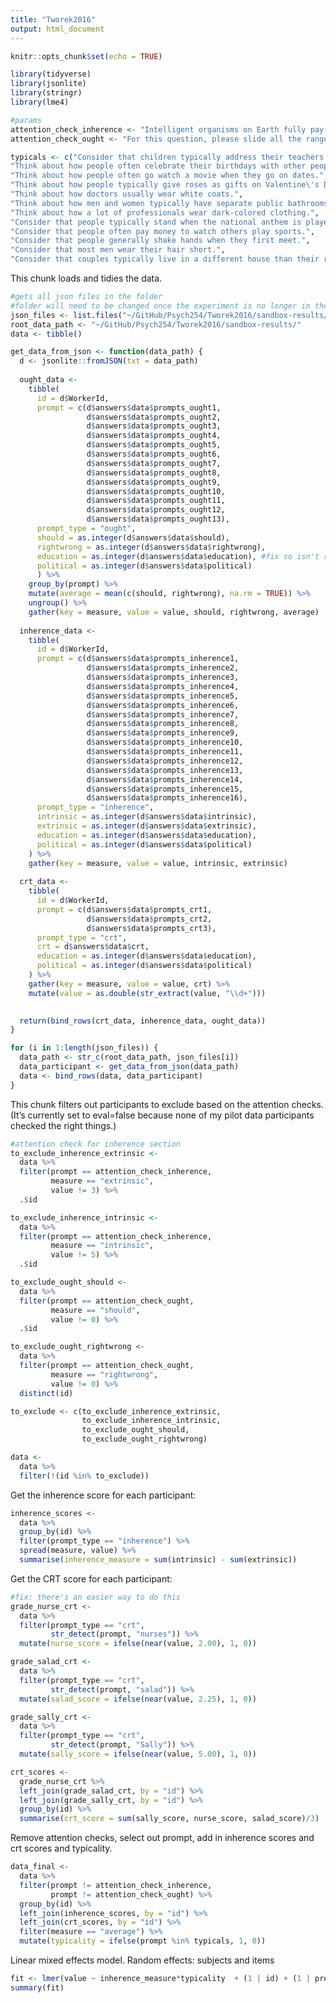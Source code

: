 ```yaml
---
title: "Tworek2016"
output: html_document
---
```


```r
knitr::opts_chunk$set(echo = TRUE)
```

```r
library(tidyverse)
library(jsonlite)
library(stringr)
library(lme4)

#params
attention_check_inherence <- "Intelligent organisms on Earth fully pay attention when taking surveys because of something about intelligent organisms or about taking surveys—maybe paying attention allows intelligent organisms to contribute to research productively. For this item can you please choose choice five?"
attention_check_ought <- "For this question, please slide all the range sliders all the way to the left to indicate that you are paying attention"

typicals <- c("Consider that children typically address their teachers with “Ms.,” “Mrs.,” or “Mr.”",
"Think about how people often celebrate their birthdays with other people.",
"Think about how people often go watch a movie when they go on dates.",
"Think about how people typically give roses as gifts on Valentine\'s Day.",
"Think about how doctors usually wear white coats.",
"Think about how men and women typically have separate public bathrooms.",
"Think about how a lot of professionals wear dark-colored clothing.",
"Consider that people typically stand when the national anthem is played.",
"Consider that people often pay money to watch others play sports.",
"Consider that people generally shake hands when they first meet.",
"Consider that most men wear their hair short.",
"Consider that couples typically live in a different house than their relatives.")
```

This chunk loads and tidies the data. 
```r
#gets all json files in the folder
#folder will need to be changed once the experiment is no longer in the sandbox
json_files <- list.files("~/GitHub/Psych254/Tworek2016/sandbox-results/")
root_data_path <- "~/GitHub/Psych254/Tworek2016/sandbox-results/"
data <- tibble()

get_data_from_json <- function(data_path) {
  d <- jsonlite::fromJSON(txt = data_path)
  
  ought_data <-
    tibble(
      id = d$WorkerId,
      prompt = c(d$answers$data$prompts_ought1, 
                 d$answers$data$prompts_ought2, 
                 d$answers$data$prompts_ought3,
                 d$answers$data$prompts_ought4, 
                 d$answers$data$prompts_ought5, 
                 d$answers$data$prompts_ought6, 
                 d$answers$data$prompts_ought7, 
                 d$answers$data$prompts_ought8, 
                 d$answers$data$prompts_ought9, 
                 d$answers$data$prompts_ought10, 
                 d$answers$data$prompts_ought11, 
                 d$answers$data$prompts_ought12, 
                 d$answers$data$prompts_ought13), 
      prompt_type = "ought",
      should = as.integer(d$answers$data$should),
      rightwrong = as.integer(d$answers$data$rightwrong),
      education = as.integer(d$answers$data$education), #fix so isn't redundant
      political = as.integer(d$answers$data$political)
      ) %>% 
    group_by(prompt) %>% 
    mutate(average = mean(c(should, rightwrong), na.rm = TRUE)) %>% 
    ungroup() %>% 
    gather(key = measure, value = value, should, rightwrong, average) 
  
  inherence_data <-
    tibble(
      id = d$WorkerId,
      prompt = c(d$answers$data$prompts_inherence1, 
                 d$answers$data$prompts_inherence2, 
                 d$answers$data$prompts_inherence3, 
                 d$answers$data$prompts_inherence4, 
                 d$answers$data$prompts_inherence5, 
                 d$answers$data$prompts_inherence6, 
                 d$answers$data$prompts_inherence7, 
                 d$answers$data$prompts_inherence8, 
                 d$answers$data$prompts_inherence9,
                 d$answers$data$prompts_inherence10, 
                 d$answers$data$prompts_inherence11, 
                 d$answers$data$prompts_inherence12, 
                 d$answers$data$prompts_inherence13, 
                 d$answers$data$prompts_inherence14,
                 d$answers$data$prompts_inherence15, 
                 d$answers$data$prompts_inherence16),
      prompt_type = "inherence",
      intrinsic = as.integer(d$answers$data$intrinsic),
      extrinsic = as.integer(d$answers$data$extrinsic),
      education = as.integer(d$answers$data$education),
      political = as.integer(d$answers$data$political)
    ) %>% 
    gather(key = measure, value = value, intrinsic, extrinsic)
  
  crt_data <-
    tibble(
      id = d$WorkerId,
      prompt = c(d$answers$data$prompts_crt1,
                 d$answers$data$prompts_crt2, 
                 d$answers$data$prompts_crt3),
      prompt_type = "crt",
      crt = d$answers$data$crt,
      education = as.integer(d$answers$data$education),
      political = as.integer(d$answers$data$political)
    ) %>% 
    gather(key = measure, value = value, crt) %>% 
    mutate(value = as.double(str_extract(value, "\\d+")))

  
  return(bind_rows(crt_data, inherence_data, ought_data))
}

for (i in 1:length(json_files)) {
  data_path <- str_c(root_data_path, json_files[i])
  data_participant <- get_data_from_json(data_path)
  data <- bind_rows(data, data_participant)
}
```

This chunk filters out participants to exclude based on the attention checks. (It's currently set to eval=false because none of my pilot data participants checked the right things.)
```r
#attention check for inherence section
to_exclude_inherence_extrinsic <-
  data %>% 
  filter(prompt == attention_check_inherence,
         measure == "extrinsic",
         value != 3) %>% 
  .$id

to_exclude_inherence_intrinsic <-
  data %>% 
  filter(prompt == attention_check_inherence,
         measure == "intrinsic",
         value != 5) %>% 
  .$id

to_exclude_ought_should <-
  data %>% 
  filter(prompt == attention_check_ought,
         measure == "should",
         value != 0) %>% 
  .$id

to_exclude_ought_rightwrong <-
  data %>% 
  filter(prompt == attention_check_ought,
         measure == "rightwrong",
         value != 0) %>% 
  distinct(id)

to_exclude <- c(to_exclude_inherence_extrinsic, 
                to_exclude_inherence_intrinsic, 
                to_exclude_ought_should, 
                to_exclude_ought_rightwrong)

data <-
  data %>% 
  filter(!(id %in% to_exclude))
```


Get the inherence score for each participant:
```r
inherence_scores <-
  data %>% 
  group_by(id) %>% 
  filter(prompt_type == "inherence") %>% 
  spread(measure, value) %>% 
  summarise(inherence_measure = sum(intrinsic) - sum(extrinsic))
```

Get the CRT score for each participant:
```r
#fix: there's an easier way to do this 
grade_nurse_crt <-
  data %>% 
  filter(prompt_type == "crt",
         str_detect(prompt, "nurses")) %>% 
  mutate(nurse_score = ifelse(near(value, 2.00), 1, 0))

grade_salad_crt <-
  data %>% 
  filter(prompt_type == "crt",
         str_detect(prompt, "salad")) %>% 
  mutate(salad_score = ifelse(near(value, 2.25), 1, 0))

grade_sally_crt <-
  data %>% 
  filter(prompt_type == "crt",
         str_detect(prompt, "Sally")) %>% 
  mutate(sally_score = ifelse(near(value, 5.00), 1, 0))

crt_scores <-
  grade_nurse_crt %>% 
  left_join(grade_salad_crt, by = "id") %>% 
  left_join(grade_sally_crt, by = "id") %>% 
  group_by(id) %>% 
  summarise(crt_score = sum(sally_score, nurse_score, salad_score)/3) 
```


Remove attention checks, select out prompt, add in inherence scores and crt scores and typicality. 
```r
data_final <-
  data %>%
  filter(prompt != attention_check_inherence,
         prompt != attention_check_ought) %>%
  group_by(id) %>% 
  left_join(inherence_scores, by = "id") %>% 
  left_join(crt_scores, by = "id") %>% 
  filter(measure == "average") %>% 
  mutate(typicality = ifelse(prompt %in% typicals, 1, 0))
```

Linear mixed effects model. Random effects: subjects and items
```r
fit <- lmer(value ~ inherence_measure*typicality  + (1 | id) + (1 | prompt), data = data_final)
summary(fit)
```

